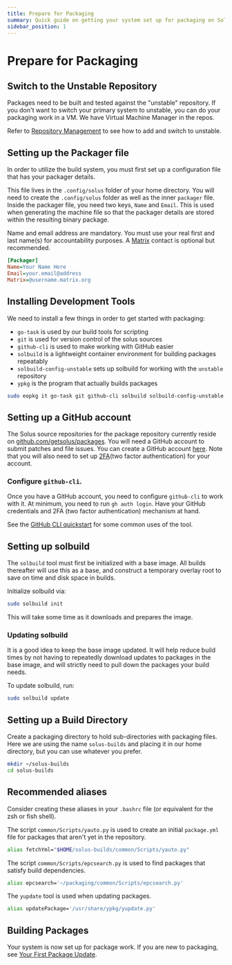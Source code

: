 ```yaml
---
title: Prepare for Packaging
summary: Quick guide on getting your system set up for packaging on Solus
sidebar_position: 1
---
```



<MigrationWarning/>

# Prepare for Packaging

## Switch to the Unstable Repository

Packages need to be built and tested against the "unstable" repository. If you don't want to switch your primary system to unstable, you can do your packaging work in a VM. We have Virtual Machine Manager in the repos.

Refer to [Repository Management](docs/user/package-management/repo-management) to see how to add and switch to unstable.

## Setting up the Packager file

In order to utilize the build system, you must first set up a configuration file that has your packager details.

This file lives in the `.config/solus` folder of your home directory. You will need to create the `.config/solus` folder as well as the inner `packager` file. Inside the packager file, you need two keys, `Name` and `Email`. This is used when generating the machine file so that the packager details are stored within the resulting binary package.

Name and email address are mandatory. You must use your real first and last name(s) for accountability purposes.
A [Matrix](/docs/user/contributing/getting-involved#matrix-chat) contact is optional but recommended.

```ini
[Packager]
Name=Your Name Here
Email=your.email@address
Matrix=@username.matrix.org
```

## Installing Development Tools

We need to install a few things in order to get started with packaging:

- `go-task` is used by our build tools for scripting
- `git` is used for version control of the solus sources
- `github-cli` is used to make working with GitHub easier
- `solbuild` is a lightweight container environment for building packages repeatably
- `solbuild-config-unstable` sets up solbuild for working with the `unstable` repository
- `ypkg` is the program that actually builds packages

```bash
sudo eopkg it go-task git github-cli solbuild solbuild-config-unstable ypkg
```

## Setting up a GitHub account

The Solus source repositories for the package repository currently reside on [github.com/getsolus/packages](https://github.com/getsolus/packages). You will need a GitHub account to submit patches and file issues. You can create a GitHub account [here](https://github.com/signup). Note that you will also need to set up [2FA](https://docs.github.com/en/authentication/securing-your-account-with-two-factor-authentication-2fa)(two factor authentication) for your account.

### Configure `github-cli`.

Once you have a GitHub account, you need to configure `github-cli` to work with it. At minimum, you need to run `gh auth login`. Have your GitHub credentials and 2FA (two factor authentication) mechanism at hand.

See the [GitHub CLI quickstart](https://docs.github.com/en/github-cli/github-cli/quickstart) for some common uses of the tool.

## Setting up solbuild

The `solbuild` tool must first be initialized with a base image. All builds thereafter will use this as a base, and construct a temporary overlay root to save on time and disk space in builds.

Initialize solbuild via:

```bash
sudo solbuild init
```

This will take some time as it downloads and prepares the image.

### Updating solbuild

It is a good idea to keep the base image updated. It will help reduce build times by not having to repeatedly download updates to packages in the base image, and will strictly need to pull down the packages your build needs.

To update solbuild, run:

```bash
sudo solbuild update
```

## Setting up a Build Directory

Create a packaging directory to hold sub-directories with packaging files. Here we are using the name `solus-builds` and placing it in our home directory, but you can use whatever you prefer.

```bash
mkdir ~/solus-builds
cd solus-builds
```

##  Recommended aliases
Consider creating these aliases in your `.bashrc` file (or equivalent for the zsh or fish shell).

The script `common/Scripts/yauto.py` is used to create an initial `package.yml` file for packages that aren't yet in the repository.

```bash
alias fetchYml="$HOME/solus-builds/common/Scripts/yauto.py"
```

The script `common/Scripts/epcsearch.py` is used to find packages that satisfy build dependencies.

```bash
alias epcsearch='~/packaging/common/Scripts/epcsearch.py'
```

The `yupdate` tool is used when updating packages.

```bash
alias updatePackage='/usr/share/ypkg/yupdate.py'
```

## Building Packages

Your system is now set up for package work.
If you are new to packaging, see [Your First Package Update](your-first-package-update.md).
